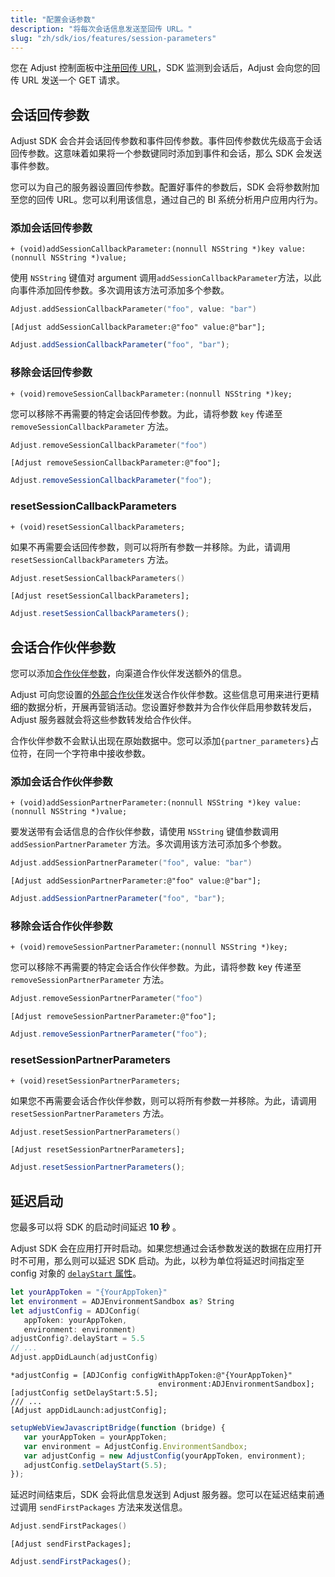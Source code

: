 ```yaml
---
title: "配置会话参数"
description: "将每次会话信息发送至回传 URL。"
slug: "zh/sdk/ios/features/session-parameters"
---
```


您在 Adjust 控制面板中[注册回传 URL](https://help.adjust.com/zh/article/recommended-placeholders-callbacks)，SDK 监测到会话后，Adjust 会向您的回传 URL 发送一个 GET 请求。

## 会话回传参数

<Callout type="note">

Adjust SDK 会合并会话回传参数和事件回传参数。事件回传参数优先级高于会话回传参数。这意味着如果将一个参数键同时添加到事件和会话，那么 SDK 会发送事件参数。

</Callout>

您可以为自己的服务器设置回传参数。配置好事件的参数后，SDK 会将参数附加至您的回传 URL。您可以利用该信息，通过自己的 BI 系统分析用户应用内行为。

### 添加会话回传参数

```objc
+ (void)addSessionCallbackParameter:(nonnull NSString *)key value:(nonnull NSString *)value;
```

使用 `NSString` 键值对 argument 调用`addSessionCallbackParameter`方法，以此向事件添加回传参数。多次调用该方法可添加多个参数。

<Tabs>

 <Tab title="Swift" sync="swift">

```swift
Adjust.addSessionCallbackParameter("foo", value: "bar")
```

</Tab>

<Tab title="Objective-C" sync="objc">

```objc
[Adjust addSessionCallbackParameter:@"foo" value:@"bar"];
```

</Tab>

<Tab title="Javascript" sync="js">

```js
Adjust.addSessionCallbackParameter("foo", "bar");
```

</Tab>

</Tabs>

### 移除会话回传参数

```objc
+ (void)removeSessionCallbackParameter:(nonnull NSString *)key;
```

您可以移除不再需要的特定会话回传参数。为此，请将参数 `key` 传递至 `removeSessionCallbackParameter` 方法。

<Tabs>

 <Tab title="Swift" sync="swift">

```swift
Adjust.removeSessionCallbackParameter("foo")
```

</Tab>

<Tab title="Objective-C" sync="objc">

```objc
[Adjust removeSessionCallbackParameter:@"foo"];
```

</Tab>

<Tab title="Javascript" sync="js">

```js
Adjust.removeSessionCallbackParameter("foo");
```

</Tab>

</Tabs>

### resetSessionCallbackParameters

```objc
+ (void)resetSessionCallbackParameters;
```

如果不再需要会话回传参数，则可以将所有参数一并移除。为此，请调用 `resetSessionCallbackParameters` 方法。

<Tabs>

 <Tab title="Swift" sync="swift">

```swift
Adjust.resetSessionCallbackParameters()
```

</Tab>

<Tab title="Objective-C" sync="objc">

```objc
[Adjust resetSessionCallbackParameters];
```

</Tab>

<Tab title="Javascript" sync="js">

```js
Adjust.resetSessionCallbackParameters();
```

</Tab>

</Tabs>

## 会话合作伙伴参数

您可以添加[合作伙伴参数](https://help.adjust.com/zh/article/data-sharing-ad-network#map-parameters)，向渠道合作伙伴发送额外的信息。

Adjust 可向您设置的[外部合作伙伴](https://help.adjust.com/zh/article/integrated-partners)发送合作伙伴参数。这些信息可用来进行更精细的数据分析，开展再营销活动。您设置好参数并为合作伙伴启用参数转发后，Adjust 服务器就会将这些参数转发给合作伙伴。

<Callout type="note">

合作伙伴参数不会默认出现在原始数据中。您可以添加`{partner_parameters}`占位符，在同一个字符串中接收参数。

</Callout>

### 添加会话合作伙伴参数

```objc
+ (void)addSessionPartnerParameter:(nonnull NSString *)key value:(nonnull NSString *)value;
```

要发送带有会话信息的合作伙伴参数，请使用 `NSString` 键值参数调用 `addSessionPartnerParameter` 方法。多次调用该方法可添加多个参数。

<Tabs>

 <Tab title="Swift" sync="swift">

```swift
Adjust.addSessionPartnerParameter("foo", value: "bar")
```

</Tab>

<Tab title="Objective-C" sync="objc">

```objc
[Adjust addSessionPartnerParameter:@"foo" value:@"bar"];
```

</Tab>

<Tab title="Javascript" sync="js">

```js
Adjust.addSessionPartnerParameter("foo", "bar");
```

</Tab>

</Tabs>

### 移除会话合作伙伴参数

```objc
+ (void)removeSessionPartnerParameter:(nonnull NSString *)key;
```

您可以移除不再需要的特定会话合作伙伴参数。为此，请将参数 key 传递至 `removeSessionPartnerParameter` 方法。

<Tabs>

 <Tab title="Swift" sync="swift">

```swift
Adjust.removeSessionPartnerParameter("foo")
```

</Tab>

<Tab title="Objective-C" sync="objc">

```objc
[Adjust removeSessionPartnerParameter:@"foo"];
```

</Tab>

<Tab title="Javascript" sync="js">

```js
Adjust.removeSessionPartnerParameter("foo");
```

</Tab>

</Tabs>

### resetSessionPartnerParameters

```objc
+ (void)resetSessionPartnerParameters;
```

如果您不再需要会话合作伙伴参数，则可以将所有参数一并移除。为此，请调用 `resetSessionPartnerParameters` 方法。

<Tabs>

 <Tab title="Swift" sync="swift">

```swift
Adjust.resetSessionPartnerParameters()
```

</Tab>

<Tab title="Objective-C" sync="objc">

```objc
[Adjust resetSessionPartnerParameters];
```

</Tab>

<Tab title="Javascript" sync="js">

```js
Adjust.resetSessionPartnerParameters();
```

</Tab>

</Tabs>

## 延迟启动

<Callout type="note">

您最多可以将 SDK 的启动时间延迟 **10 秒** 。

</Callout>

Adjust SDK 会在应用打开时启动。如果您想通过会话参数发送的数据在应用打开时不可用，那么则可以延迟 SDK 启动。为此，以秒为单位将延迟时间指定至 config 对象的 [`delayStart` 属性](/zh/sdk/ios/configuration#delay-the-start-of-the-sdk)。

<Tabs>

 <Tab title="Swift" sync="swift">

```swift
let yourAppToken = "{YourAppToken}"
let environment = ADJEnvironmentSandbox as? String
let adjustConfig = ADJConfig(
   appToken: yourAppToken,
   environment: environment)
adjustConfig?.delayStart = 5.5
// ...
Adjust.appDidLaunch(adjustConfig)
```

</Tab>

<Tab title="Objective-C" sync="objc">

```objc
*adjustConfig = [ADJConfig configWithAppToken:@"{YourAppToken}"
                                 environment:ADJEnvironmentSandbox];
[adjustConfig setDelayStart:5.5];
/// ...
[Adjust appDidLaunch:adjustConfig];
```

</Tab>

<Tab title="Javascript" sync="js">

```js
setupWebViewJavascriptBridge(function (bridge) {
   var yourAppToken = yourAppToken;
   var environment = AdjustConfig.EnvironmentSandbox;
   var adjustConfig = new AdjustConfig(yourAppToken, environment);
   adjustConfig.setDelayStart(5.5);
});
```

</Tab>

</Tabs>

延迟时间结束后，SDK 会将此信息发送到 Adjust 服务器。您可以在延迟结束前通过调用 `sendFirstPackages` 方法来发送信息。

<Tabs>

 <Tab title="Swift" sync="swift">

```swift
Adjust.sendFirstPackages()
```

</Tab>

<Tab title="Objective-C" sync="objc">

```objc
[Adjust sendFirstPackages];
```

</Tab>

<Tab title="Javascript" sync="js">

```js
Adjust.sendFirstPackages();
```

</Tab>

</Tabs>
